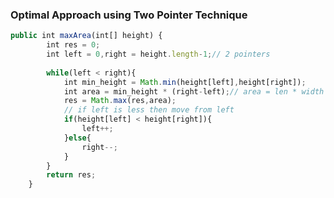 ### Optimal Approach using Two Pointer Technique

```js
public int maxArea(int[] height) {
        int res = 0;
        int left = 0,right = height.length-1;// 2 pointers
        
        while(left < right){
            int min_height = Math.min(height[left],height[right]);
            int area = min_height * (right-left);// area = len * width
            res = Math.max(res,area);
            // if left is less then move from left
            if(height[left] < height[right]){
                left++;
            }else{
                right--;
            }
        }
        return res;
    }

```